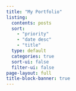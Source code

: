 ```yaml
---
title: "My Portfolio"
listing:
  contents: posts
  sort:
    - "priority"
    - "date desc"
    - "title"
  type: default
  categories: true
  sort-ui: false
  filter-ui: false
page-layout: full
title-block-banner: true
---
```

